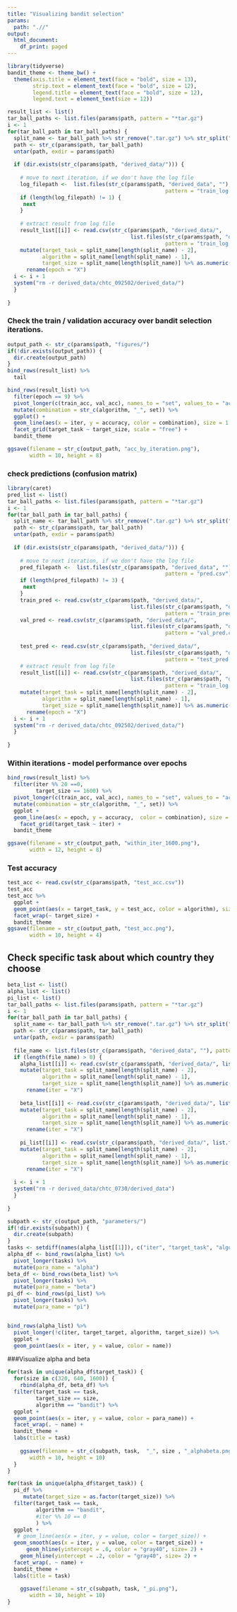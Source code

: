 ```yaml
---
title: "Visualizing bandit selection"
params:
  path: ".//"
output:
  html_document:
    df_print: paged
---
```


```r
library(tidyverse)
bandit_theme <- theme_bw() +
  theme(axis.title = element_text(face = "bold", size = 13),
        strip.text = element_text(face = "bold", size = 12),
        legend.title = element_text(face = "bold", size = 12),
        legend.text = element_text(size = 12))
```


```r
result_list <- list()
tar_ball_paths <- list.files(params$path, pattern = "*tar.gz")
i <- 1
for(tar_ball_path in tar_ball_paths) {
  split_name <- tar_ball_path %>% str_remove(".tar.gz") %>% str_split("_") %>% unlist
  path <- str_c(params$path, tar_ball_path)
  untar(path, exdir = params$path)
  
  if (dir.exists(str_c(params$path, "derived_data/"))) {
    
    # move to next iteration, if we don't have the log file
    log_filepath <-  list.files(str_c(params$path, "derived_data", ""),
                                                  pattern = "train_log.csv")
    if (length(log_filepath) != 1) {
     next
    }
    
    # extract result from log file
    result_list[[i]] <- read.csv(str_c(params$path, "derived_data/", 
                                       list.files(str_c(params$path, "derived_data", ""),
                                                  pattern = "train_log.csv"))) %>%
    mutate(target_task = split_name[length(split_name) - 2],
           algorithm = split_name[length(split_name) - 1],
           target_size = split_name[length(split_name)] %>% as.numeric()) %>%
      rename(epoch = "X")
  i <- i + 1
  system("rm -r derived_data/chtc_092502/derived_data/")
  }
  
}

```


### Check the train / validation accuracy over bandit selection iterations.
```r
output_path <- str_c(params$path, "figures/")
if(!dir.exists(output_path)) {
  dir.create(output_path)
}
bind_rows(result_list) %>%
  tail
```
```r
bind_rows(result_list) %>%
  filter(epoch == 9) %>%
  pivot_longer(c(train_acc, val_acc), names_to = "set", values_to = "accuracy") %>%
  mutate(combination = str_c(algorithm, "_", set)) %>%
  ggplot() +
  geom_line(aes(x = iter, y = accuracy, color = combination), size = 1.2) +
  facet_grid(target_task ~ target_size, scale = "free") +
  bandit_theme

ggsave(filename = str_c(output_path, "acc_by_iteration.png"), 
       width = 10, height = 8)
```



### check predictions (confusion matrix)
```r
library(caret)
pred_list <- list()
tar_ball_paths <- list.files(params$path, pattern = "*tar.gz")
i <- 1
for(tar_ball_path in tar_ball_paths) {
  split_name <- tar_ball_path %>% str_remove(".tar.gz") %>% str_split("_") %>% unlist
  path <- str_c(params$path, tar_ball_path)
  untar(path, exdir = params$path)
  
  if (dir.exists(str_c(params$path, "derived_data/"))) {
    
    # move to next iteration, if we don't have the log file
    pred_filepath <-  list.files(str_c(params$path, "derived_data", ""),
                                                  pattern = "pred.csv")
    if (length(pred_filepath) != 3) {
     next
    }
    train_pred <- read.csv(str_c(params$path, "derived_data/", 
                                       list.files(str_c(params$path, "derived_data", ""),
                                                  pattern = "train_pred.csv")))
    val_pred <- read.csv(str_c(params$path, "derived_data/", 
                                       list.files(str_c(params$path, "derived_data", ""),
                                                  pattern = "val_pred.csv")))
    
    test_pred <- read.csv(str_c(params$path, "derived_data/", 
                                       list.files(str_c(params$path, "derived_data", ""),
                                                  pattern = "test_pred.csv")))
    # extract result from log file
    result_list[[i]] <- read.csv(str_c(params$path, "derived_data/", 
                                       list.files(str_c(params$path, "derived_data", ""),
                                                  pattern = "train_log.csv"))) %>%
    mutate(target_task = split_name[length(split_name) - 2],
           algorithm = split_name[length(split_name) - 1],
           target_size = split_name[length(split_name)] %>% as.numeric()) %>%
      rename(epoch = "X")
  i <- i + 1
  system("rm -r derived_data/chtc_092502/derived_data/")
  }
  
}

```

### Within iterations - model performance over epochs
```r
bind_rows(result_list) %>%
  filter(iter %% 20 ==0,
         target_size == 1600) %>%
  pivot_longer(c(train_acc, val_acc), names_to = "set", values_to = "accuracy") %>%
  mutate(combination = str_c(algorithm, "_", set)) %>%
  ggplot +
  geom_line(aes(x = epoch, y = accuracy,  color = combination), size = 1.2) +
    facet_grid(target_task ~ iter) +
  bandit_theme

ggsave(filename = str_c(output_path, "within_iter_1600.png"), 
       width = 12, height = 8)
```


### Test accuracy
```r
test_acc <- read.csv(str_c(params$path, "test_acc.csv"))
test_acc
test_acc %>%
  ggplot +
  geom_point(aes(x = target_task, y = test_acc, color = algorithm), size = 2) +
  facet_wrap(~ target_size) +
  bandit_theme
ggsave(filename = str_c(output_path, "test_acc.png"), 
       width = 10, height = 4)
```



## Check specific task about which country they choose
```r
beta_list <- list()
alpha_list <- list()
pi_list <- list()
tar_ball_paths <- list.files(params$path, pattern = "*tar.gz")
i <- 1
for(tar_ball_path in tar_ball_paths) {
  split_name <- tar_ball_path %>% str_remove(".tar.gz") %>% str_split("_") %>% unlist
  path <- str_c(params$path, tar_ball_path)
  untar(path, exdir = params$path)
  
  file_name <- list.files(str_c(params$path, "derived_data", ""), pattern = "*alpha.csv")
  if (length(file_name) > 0) {
    alpha_list[[i]] <- read.csv(str_c(params$path, "derived_data/", list.files(str_c(params$path, "derived_data", ""), pattern = "*alpha.csv"))) %>%
    mutate(target_task = split_name[length(split_name) - 2],
           algorithm = split_name[length(split_name) - 1],
           target_size = split_name[length(split_name)] %>% as.numeric()) %>%
      rename(iter = "X")
    
    beta_list[[i]] <- read.csv(str_c(params$path, "derived_data/", list.files(str_c(params$path, "derived_data", ""), pattern = "*beta.csv"))) %>%
    mutate(target_task = split_name[length(split_name) - 2],
           algorithm = split_name[length(split_name) - 1],
           target_size = split_name[length(split_name)] %>% as.numeric()) %>%
      rename(iter = "X")
    
    pi_list[[i]] <- read.csv(str_c(params$path, "derived_data/", list.files(str_c(params$path, "derived_data", ""), pattern = "*pi.csv"))) %>%
    mutate(target_task = split_name[length(split_name) - 2],
           algorithm = split_name[length(split_name) - 1],
           target_size = split_name[length(split_name)] %>% as.numeric()) %>%
      rename(iter = "X")
    
  i <- i + 1
  system("rm -r derived_data/chtc_0730/derived_data")
  }
  
}
```

```r

subpath <- str_c(output_path, "parameters/")
if(!dir.exists(subpath)) {
  dir.create(subpath)
}
tasks <- setdiff(names(alpha_list[[1]]), c("iter", "target_task", "algorithm", "target_size"))
alpha_df <- bind_rows(alpha_list) %>%
  pivot_longer(tasks) %>%
  mutate(para_name = "alpha")
beta_df <- bind_rows(beta_list) %>%
  pivot_longer(tasks) %>%
  mutate(para_name = "beta")
pi_df <- bind_rows(pi_list) %>%
  pivot_longer(tasks) %>%
  mutate(para_name = "pi")


bind_rows(alpha_list) %>%
  pivot_longer(!c(iter, target_target, algorithm, target_size)) %>%
  ggplot +
  geom_point(aes(x = iter, y = value, color = name))
```

###Visualize alpha and beta
```r
for(task in unique(alpha_df$target_task)) {
  for(size in c(320, 640, 1600)) {
    rbind(alpha_df, beta_df) %>%
  filter(target_task == task,
         target_size == size,
         algorithm == "bandit") %>%
  ggplot +
  geom_point(aes(x = iter, y = value, color = para_name)) +
  facet_wrap(. ~ name) +
  bandit_theme +
  labs(title = task)
    
    ggsave(filename = str_c(subpath, task,  "_", size , "_alphabeta.png"), 
       width = 10, height = 10)
  }
}

```


```r
for(task in unique(alpha_df$target_task)) {
  pi_df %>%
     mutate(target_size = as.factor(target_size)) %>%
  filter(target_task == task,
         algorithm == "bandit",
         #iter %% 10 == 0
         ) %>%
  ggplot +
   # geom_line(aes(x = iter, y = value, color = target_size)) +
  geom_smooth(aes(x = iter, y = value, color = target_size)) +
      geom_hline(yintercept = .6, color = "gray40", size= 2) +
    geom_hline(yintercept = .2, color = "gray40", size= 2) +
  facet_wrap(. ~ name) +
  bandit_theme +
  labs(title = task)
    
    ggsave(filename = str_c(subpath, task, "_pi.png"), 
       width = 10, height = 10)
}
```

